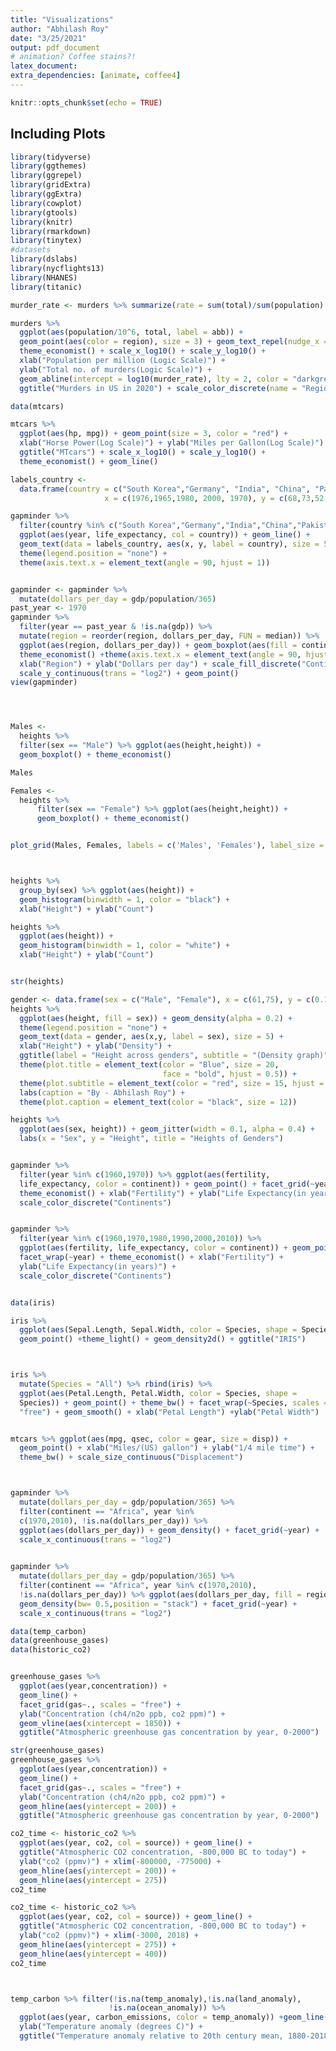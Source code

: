 ```yaml
---
title: "Visualizations"
author: "Abhilash Roy"
date: "3/25/2021"
output: pdf_document
# animation? Coffee stains?!
latex_document:
extra_dependencies: [animate, coffee4]
---
```


```r
knitr::opts_chunk$set(echo = TRUE)
```


## Including Plots


```r
library(tidyverse) 
library(ggthemes)
library(ggrepel)
library(gridExtra)
library(ggExtra)
library(cowplot)
library(gtools)
library(knitr)
library(rmarkdown)
library(tinytex)
#datasets
library(dslabs)
library(nycflights13)
library(NHANES)
library(titanic)

murder_rate <- murders %>% summarize(rate = sum(total)/sum(population) * 10^6) %>% pull(rate)

murders %>% 
  ggplot(aes(population/10^6, total, label = abb)) +
  geom_point(aes(color = region), size = 3) + geom_text_repel(nudge_x = 0.075) + 
  theme_economist() + scale_x_log10() + scale_y_log10() + 
  xlab("Population per million (Logic Scale)") +
  ylab("Total no. of murders(Logic Scale)") + 
  geom_abline(intercept = log10(murder_rate), lty = 2, color = "darkgrey") +
  ggtitle("Murders in US in 2020") + scale_color_discrete(name = "Region")

data(mtcars)

mtcars %>% 
  ggplot(aes(hp, mpg)) + geom_point(size = 3, color = "red") + 
  xlab("Horse Power(Log Scale)") + ylab("Miles per Gallon(Log Scale)") +
  ggtitle("MTcars") + scale_x_log10() + scale_y_log10() +
  theme_economist() + geom_line()

labels_country <-
  data.frame(country = c("South Korea","Germany", "India", "China", "Pakistan"), 
                     x = c(1976,1965,1980, 2000, 1970), y = c(68,73,52,68, 52))

gapminder %>% 
  filter(country %in% c("South Korea","Germany","India","China","Pakistan")) %>% 
  ggplot(aes(year, life_expectancy, col = country)) + geom_line() + 
  geom_text(data = labels_country, aes(x, y, label = country), size = 5) +
  theme(legend.position = "none") + 
  theme(axis.text.x = element_text(angle = 90, hjust = 1))


gapminder <- gapminder %>%
  mutate(dollars_per_day = gdp/population/365)
past_year <- 1970
gapminder %>%
  filter(year == past_year & !is.na(gdp)) %>% 
  mutate(region = reorder(region, dollars_per_day, FUN = median)) %>%
  ggplot(aes(region, dollars_per_day)) + geom_boxplot(aes(fill = continent)) +
  theme_economist() +theme(axis.text.x = element_text(angle = 90, hjust = 1)) +
  xlab("Region") + ylab("Dollars per day") + scale_fill_discrete("Continents") +
  scale_y_continuous(trans = "log2") + geom_point()
view(gapminder)




Males <- 
  heights %>% 
  filter(sex == "Male") %>% ggplot(aes(height,height)) + 
  geom_boxplot() + theme_economist() 

Males

Females <- 
  heights %>% 
      filter(sex == "Female") %>% ggplot(aes(height,height)) + 
      geom_boxplot() + theme_economist()


plot_grid(Males, Females, labels = c('Males', 'Females'), label_size = 12)



heights %>% 
  group_by(sex) %>% ggplot(aes(height)) + 
  geom_histogram(binwidth = 1, color = "black") + 
  xlab("Height") + ylab("Count")

heights %>% 
  ggplot(aes(height)) + 
  geom_histogram(binwidth = 1, color = "white") + 
  xlab("Height") + ylab("Count")


str(heights)

gender <- data.frame(sex = c("Male", "Female"), x = c(61,75), y = c(0.12, 0.08))
heights %>% 
  ggplot(aes(height, fill = sex)) + geom_density(alpha = 0.2) +
  theme(legend.position = "none") +
  geom_text(data = gender, aes(x,y, label = sex), size = 5) +
  xlab("Height") + ylab("Density") +
  ggtitle(label = "Height across genders", subtitle = "(Density graph)") +
  theme(plot.title = element_text(color = "Blue", size = 20, 
                                  face = "bold", hjust = 0.5)) +
  theme(plot.subtitle = element_text(color = "red", size = 15, hjust = 0.5)) +
  labs(caption = "By - Abhilash Roy") +
  theme(plot.caption = element_text(color = "black", size = 12)) 

heights %>% 
  ggplot(aes(sex, height)) + geom_jitter(width = 0.1, alpha = 0.4) + 
  labs(x = "Sex", y = "Height", title = "Heights of Genders")


gapminder %>% 
  filter(year %in% c(1960,1970)) %>% ggplot(aes(fertility, 
  life_expectancy, color = continent)) + geom_point() + facet_grid(~year) + 
  theme_economist() + xlab("Fertility") + ylab("Life Expectancy(in years)") + 
  scale_color_discrete("Continents")


gapminder %>% 
  filter(year %in% c(1960,1970,1980,1990,2000,2010)) %>% 
  ggplot(aes(fertility, life_expectancy, color = continent)) + geom_point() + 
  facet_wrap(~year) + theme_economist() + xlab("Fertility") + 
  ylab("Life Expectancy(in years)") + 
  scale_color_discrete("Continents")


data(iris)

iris %>%  
  ggplot(aes(Sepal.Length, Sepal.Width, color = Species, shape = Species)) + 
  geom_point() +theme_light() + geom_density2d() + ggtitle("IRIS")



iris %>% 
  mutate(Species = "All") %>% rbind(iris) %>% 
  ggplot(aes(Petal.Length, Petal.Width, color = Species, shape = 
  Species)) + geom_point() + theme_bw() + facet_wrap(~Species, scales = 
  "free") + geom_smooth() + xlab("Petal Length") +ylab("Petal Width")


mtcars %>% ggplot(aes(mpg, qsec, color = gear, size = disp)) + 
  geom_point() + xlab("Miles/(US) gallon") + ylab("1/4 mile time") + 
  theme_bw() + scale_size_continuous("Displacement")



gapminder %>% 
  mutate(dollars_per_day = gdp/population/365) %>% 
  filter(continent == "Africa", year %in% 
  c(1970,2010), !is.na(dollars_per_day)) %>% 
  ggplot(aes(dollars_per_day)) + geom_density() + facet_grid(~year) + 
  scale_x_continuous(trans = "log2")
  

gapminder %>% 
  mutate(dollars_per_day = gdp/population/365) %>% 
  filter(continent == "Africa", year %in% c(1970,2010), 
  !is.na(dollars_per_day)) %>% ggplot(aes(dollars_per_day, fill = region)) + 
  geom_density(bw= 0.5,position = "stack") + facet_grid(~year) + 
  scale_x_continuous(trans = "log2")

data(temp_carbon)
data(greenhouse_gases)
data(historic_co2)


greenhouse_gases %>%
  ggplot(aes(year,concentration)) +
  geom_line() +
  facet_grid(gas~., scales = "free") +
  ylab("Concentration (ch4/n2o ppb, co2 ppm)") + 
  geom_vline(aes(xintercept = 1850)) +
  ggtitle("Atmospheric greenhouse gas concentration by year, 0-2000")

str(greenhouse_gases)
greenhouse_gases %>%
  ggplot(aes(year,concentration)) +
  geom_line() +
  facet_grid(gas~., scales = "free") +
  ylab("Concentration (ch4/n2o ppb, co2 ppm)") + 
  geom_hline(aes(yintercept = 200)) +
  ggtitle("Atmospheric greenhouse gas concentration by year, 0-2000")

co2_time <- historic_co2 %>%
  ggplot(aes(year, co2, col = source)) + geom_line() +
  ggtitle("Atmospheric CO2 concentration, -800,000 BC to today") +
  ylab("co2 (ppmv)") + xlim(-800000, -775000) +
  geom_hline(aes(yintercept = 200)) +
  geom_hline(aes(yintercept = 275))
co2_time

co2_time <- historic_co2 %>%
  ggplot(aes(year, co2, col = source)) + geom_line() +
  ggtitle("Atmospheric CO2 concentration, -800,000 BC to today") +
  ylab("co2 (ppmv)") + xlim(-3000, 2018) +
  geom_hline(aes(yintercept = 275)) +
  geom_hline(aes(yintercept = 400))
co2_time



temp_carbon %>% filter(!is.na(temp_anomaly),!is.na(land_anomaly),
                      !is.na(ocean_anomaly)) %>%
  ggplot(aes(year, carbon_emissions, color = temp_anomaly)) +geom_line() + 
  ylab("Temperature anomaly (degrees C)") +
  ggtitle("Temperature anomaly relative to 20th century mean, 1880-2018")



```

